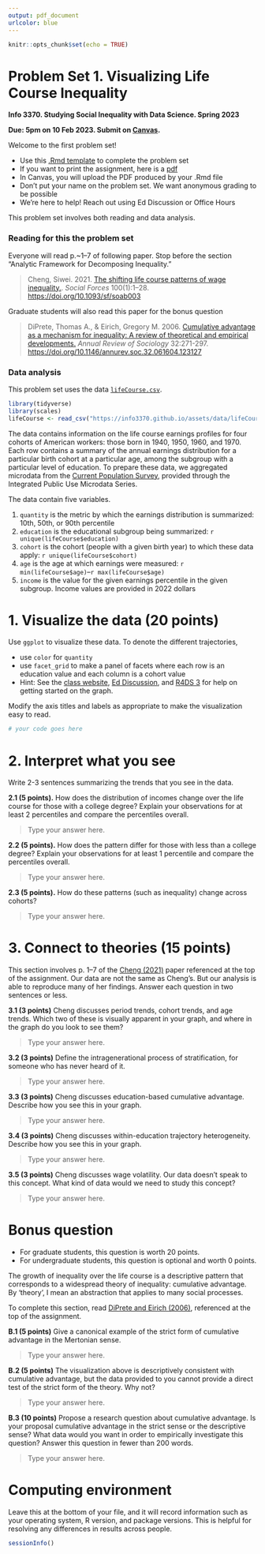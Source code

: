 ```yaml
---
output: pdf_document
urlcolor: blue
---
```


```r
knitr::opts_chunk$set(echo = TRUE)
```

# Problem Set 1. Visualizing Life Course Inequality

**Info 3370. Studying Social Inequality with Data Science. Spring 2023**

**Due: 5pm on 10 Feb 2023. Submit on [Canvas](https://canvas.cornell.edu/courses/51595).**

Welcome to the first problem set!

- Use this [.Rmd template](https://info3370.github.io/assignments/pset1.Rmd) to complete the problem set
- If you want to print the assignment, here is a [pdf](hhttps://info3370.github.io/assignments/pset1.pdf)
- In Canvas, you will upload the PDF produced by your .Rmd file
- Don't put your name on the problem set. We want anonymous grading to be possible
- We’re here to help! Reach out using Ed Discussion or Office Hours

This problem set involves both reading and data analysis.

### Reading for this the problem set

Everyone will read p.~1--7 of following paper. Stop before the section "Analytic Framework for Decomposing Inequality."

> Cheng, Siwei. 2021. [The shifting life course patterns of wage inequality.](https://doi.org/10.1093/sf/soab003). _Social Forces_ 100(1):1--28. [https://doi.org/10.1093/sf/soab003](https://doi.org/10.1093/sf/soab003)

Graduate students will also read this paper for the bonus question

> DiPrete, Thomas A., & Eirich, Gregory M. 2006. [Cumulative advantage as a mechanism for inequality: A review of theoretical and empirical developments.](https://doi.org/10.1146/annurev.soc.32.061604.123127) _Annual Review of Sociology_ 32:271-297. [https://doi.org/10.1146/annurev.soc.32.061604.123127](https://doi.org/10.1146/annurev.soc.32.061604.123127)

### Data analysis

This problem set uses the data [`lifeCourse.csv`](https://info3370.github.io/assets/data/lifeCourse.csv).

```r
library(tidyverse)
library(scales)
lifeCourse <- read_csv("https://info3370.github.io/assets/data/lifeCourse.csv")
```

The data contains information on the life course earnings profiles for four cohorts of American workers: those born in 1940, 1950, 1960, and 1970. Each row contains a summary of the annual earnings distribution for a particular birth cohort at a particular age, among the subgroup with a particular level of education. To prepare these data, we aggregated microdata from the [Current Population Survey](https://cps.ipums.org/cps/), provided through the Integrated Public Use Microdata Series.

The data contain five variables.

1. `quantity` is the metric by which the earnings distribution is summarized: 10th, 50th, or 90th percentile
2. `education` is the educational subgroup being summarized: `r unique(lifeCourse$education)`
3. `cohort` is the cohort (people with a given birth year) to which these data apply: `r unique(lifeCourse$cohort)`
4. `age` is the age at which earnings were measured: `r min(lifeCourse$age)`--`r max(lifeCourse$age)`
5. `income` is the value for the given earnings percentile in the given subgroup. Income values are provided in 2022 dollars

# 1. Visualize the data (20 points)

Use `ggplot` to visualize these data. To denote the different trajectories,

- use `color` for `quantity`
- use `facet_grid` to make a panel of facets where each row is an education value and each column is a cohort value
- Hint: See the [class website](https://info3370.github.io/lessonplans/2a/), [Ed Discussion](https://edstem.org/us/courses/33934/discussion/2475421), and [R4DS 3](https://r4ds.had.co.nz/data-visualisation.html) for help on getting started on the graph.

Modify the axis titles and labels as appropriate to make the visualization easy to read.

```r
# your code goes here

```

# 2. Interpret what you see

Write 2-3 sentences summarizing the trends that you see in the data.

**2.1 (5 points).** How does the distribution of incomes change over the life course for those with a college degree? Explain your observations for at least 2 percentiles and compare the percentiles overall.

> Type your answer here.

**2.2 (5 points).** How does the pattern differ for those with less than a college degree? Explain your observations for at least 1 percentile and compare the percentiles overall.

> Type your answer here.


**2.3 (5 points).** How do these patterns (such as inequality) change across cohorts?

> Type your answer here. 

# 3. Connect to theories (15 points)

This section involves p. 1--7 of the [Cheng (2021)](https://doi.org/10.1093/sf/soab003) paper referenced at the top of the assignment. Our data are not the same as Cheng's. But our analysis is able to reproduce many of her findings. Answer each question in two sentences or less.

**3.1 (3 points)** Cheng discusses period trends, cohort trends, and age trends. Which two of these is visually apparent in your graph, and where in the graph do you look to see them?

> Type your answer here.

**3.2 (3 points)** Define the intragenerational process of stratification, for someone who has never heard of it.

> Type your answer here.

**3.3 (3 points)** Cheng discusses education-based cumulative advantage. Describe how you see this in your graph.

> Type your answer here.

**3.4 (3 points)** Cheng discusses within-education trajectory heterogeneity. Describe how you see this in your graph.

> Type your answer here.

**3.5 (3 points)** Cheng discusses wage volatility. Our data doesn't speak to this concept. What kind of data would we need to study this concept?

> Type your answer here.

# Bonus question

- For graduate students, this question is worth 20 points.
- For undergraduate students, this question is optional and worth 0 points.

The growth of inequality over the life course is a descriptive pattern that corresponds to a widespread theory of inequality: cumulative advantage. By 'theory', I mean an abstraction that applies to many social processes.

To complete this section, read [DiPrete and Eirich (2006)](https://doi.org/10.1146/annurev.soc.32.061604.123127), referenced at the top of the assignment.

**B.1 (5 points)** Give a canonical example of the strict form of cumulative advantage in the Mertonian sense.

> Type your answer here.

**B.2 (5 points)** The visualization above is descriptively consistent with cumulative advantage, but the data provided to you cannot provide a direct test of the strict form of the theory. Why not?

> Type your answer here.

**B.3 (10 points)** Propose a research question about cumulative advantage. Is your proposal cumulative advantage in the strict sense or the descriptive sense? What data would you want in order to empirically investigate this question? Answer this question in fewer than 200 words.

> Type your answer here.

# Computing environment

Leave this at the bottom of your file, and it will record information such as your operating system, R version, and package versions. This is helpful for resolving any differences in results across people.

```r
sessionInfo()
```